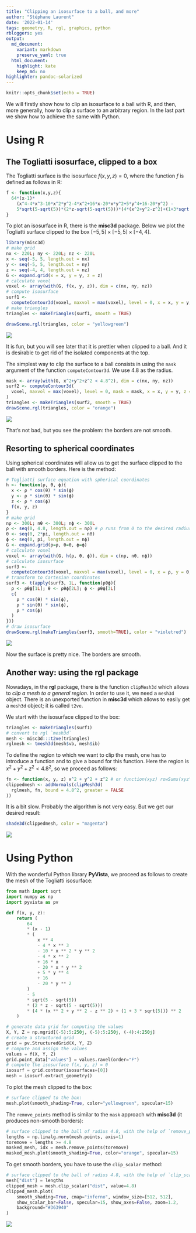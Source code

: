 ```yaml
---
title: "Clipping an isosurface to a ball, and more"
author: "Stéphane Laurent"
date: '2022-01-14'
tags: geometry, R, rgl, graphics, python
rbloggers: yes
output:
  md_document:
    variant: markdown
    preserve_yaml: true
  html_document:
    highlight: kate
    keep_md: no
highlighter: pandoc-solarized
---
```


```r
knitr::opts_chunk$set(echo = TRUE)
```

We will firstly show how to clip an isosurface to a ball with R, and then, more 
generally, how to clip a surface to an arbitrary region. In the last part we 
show how to achieve the same with Python.

# Using R

## The Togliatti isosurface, clipped to a box

The Togliatti surface is the isosurface $f(x, y, z) = 0$, where the function 
$f$ is defined as follows in R:

```r
f <- function(x,y,z){
  64*(x-1)*
    (x^4-4*x^3-10*x^2*y^2-4*x^2+16*x-20*x*y^2+5*y^4+16-20*y^2) - 
    5*sqrt(5-sqrt(5))*(2*z-sqrt(5-sqrt(5)))*(4*(x^2+y^2-z^2)+(1+3*sqrt(5)))^2
}
```

To plot an isosurface in R, there is the **misc3d** package. Below we plot the 
Togliatti surface clipped to the box $[-5,5] \times [-5,5] \times [-4,4]$.

```r
library(misc3d)
# make grid
nx <- 220L; ny <- 220L; nz <- 220L
x <- seq(-5, 5, length.out = nx) 
y <- seq(-5, 5, length.out = ny)
z <- seq(-4, 4, length.out = nz) 
G <- expand.grid(x = x, y = y, z = z)
# calculate voxel
voxel <- array(with(G, f(x, y, z)), dim = c(nx, ny, nz))
# compute isosurface
surf1 <- 
  computeContour3d(voxel, maxvol = max(voxel), level = 0, x = x, y = y, z = z)
# make triangles
triangles <- makeTriangles(surf1, smooth = TRUE)
```

```r
drawScene.rgl(triangles, color = "yellowgreen")
```

![](figures/Togliatti_box.gif)

It is fun, but you will see later that it is prettier when clipped to a ball. 
And it is desirable to get rid of the isolated components at the top.

The simplest way to clip the surface to a ball consists in using the `mask` 
argument of the function `computeContour3d`. We use $4.8$ as the radius.

```r
mask <- array(with(G, x^2+y^2+z^2 < 4.8^2), dim = c(nx, ny, nz))
surf2 <- computeContour3d(
  voxel, maxvol = max(voxel), level = 0, mask = mask, x = x, y = y, z = z
)
triangles <- makeTriangles(surf2, smooth = TRUE)
drawScene.rgl(triangles, color = "orange")
```

![](figures/Togliatti_mask.gif)

That's not bad, but you see the problem: the borders are not smooth.


## Resorting to spherical coordinates

Using spherical coordinates will allow us to get the surface clipped to the 
ball with smooth borders. Here is the method:

```r
# Togliatti surface equation with spherical coordinates
h <- function(ρ, θ, ϕ){
  x <- ρ * cos(θ) * sin(ϕ)
  y <- ρ * sin(θ) * sin(ϕ)
  z <- ρ * cos(ϕ)
  f(x, y, z)
}
# make grid
nρ <- 300L; nθ <- 300L; nϕ <- 300L
ρ <- seq(0, 4.8, length.out = nρ) # ρ runs from 0 to the desired radius
θ <- seq(0, 2*pi, length.out = nθ)
ϕ <- seq(0, pi, length.out = nϕ) 
G <- expand.grid(ρ=ρ, θ=θ, ϕ=ϕ)
# calculate voxel
voxel <- array(with(G, h(ρ, θ, ϕ)), dim = c(nρ, nθ, nϕ))
# calculate isosurface
surf3 <- 
  computeContour3d(voxel, maxvol = max(voxel), level = 0, x = ρ, y = θ, z = ϕ)
# transform to Cartesian coordinates
surf3 <- t(apply(surf3, 1L, function(ρθϕ){
  ρ <- ρθϕ[1L]; θ <- ρθϕ[2L]; ϕ <- ρθϕ[3L] 
  c(
    ρ * cos(θ) * sin(ϕ),
    ρ * sin(θ) * sin(ϕ),
    ρ * cos(ϕ)
  )
}))
# draw isosurface
drawScene.rgl(makeTriangles(surf3, smooth=TRUE), color = "violetred")
```

![](figures/Togliatti_spherical.gif)

Now the surface is pretty nice. The borders are smooth.


## Another way: using the rgl package 

Nowadays, in the **rgl** package, there is the function `clipMesh3d` which 
allows to *clip a mesh to a general region*. In order to use it, we need a 
`mesh3d` object. There is an unexported function in **misc3d** which allows to 
easily get a `mesh3d` object; it is called `t2ve`.

We start with the isosurface clipped to the box:

```r
triangles <- makeTriangles(surf1)
# convert to rgl `mesh3d`
mesh <- misc3d:::t2ve(triangles)
rglmesh <- tmesh3d(mesh$vb, mesh$ib)
```

To define the region to which we want to clip the mesh, one has to introduce a 
function and to give a bound for this function. Here the region is 
$x^2 + y^2 + z^2 < 4.8^2$, so we proceed as follows:

```r
fn <- function(x, y, z) x^2 + y^2 + z^2 # or function(xyz) rowSums(xyz^2)
clippedmesh <- addNormals(clipMesh3d(
  rglmesh, fn, bound = 4.8^2, greater = FALSE
))
```

It is a bit slow. Probably the algorithm is not very easy. But we get our 
desired result:

```r
shade3d(clippedmesh, color = "magenta")
```

![](figures/Togliatti_clipped.gif)


# Using Python 

With the wonderful Python library **PyVista**, we proceed as follows to create 
the mesh of the Togliatti isosurface:

```python
from math import sqrt
import numpy as np
import pyvista as pv

def f(x, y, z):
    return (
        64
        * (x - 1)
        * (
            x ** 4
            - 4 * x ** 3
            - 10 * x ** 2 * y ** 2
            - 4 * x ** 2
            + 16 * x
            - 20 * x * y ** 2
            + 5 * y ** 4
            + 16
            - 20 * y ** 2
        )
        - 5
        * sqrt(5 - sqrt(5))
        * (2 * z - sqrt(5 - sqrt(5)))
        * (4 * (x ** 2 + y ** 2 - z ** 2) + (1 + 3 * sqrt(5))) ** 2
    )

# generate data grid for computing the values
X, Y, Z = np.mgrid[(-5):5:250j, (-5):5:250j, (-4):4:250j]
# create a structured grid
grid = pv.StructuredGrid(X, Y, Z)
# compute and assign the values
values = f(X, Y, Z)
grid.point_data["values"] = values.ravel(order="F")
# compute the isosurface f(x, y, z) = 0
isosurf = grid.contour(isosurfaces=[0])
mesh = isosurf.extract_geometry()
```

To plot the mesh clipped to the box:

```python
# surface clipped to the box:
mesh.plot(smooth_shading=True, color="yellowgreen", specular=15)
```

The `remove_points` method is similar to the `mask` approach with **misc3d** 
(it produces non-smooth borders):

```python
# surface clipped to the ball of radius 4.8, with the help of `remove_points`:
lengths = np.linalg.norm(mesh.points, axis=1)
toremove = lengths >= 4.8
masked_mesh, idx = mesh.remove_points(toremove)
masked_mesh.plot(smooth_shading=True, color="orange", specular=15)
```

To get smooth borders, you have to use the `clip_scalar` method:

```python
# surface clipped to the ball of radius 4.8, with the help of `clip_scalar`:
mesh["dist"] = lengths
clipped_mesh = mesh.clip_scalar("dist", value=4.8)
clipped_mesh.plot(
    smooth_shading=True, cmap="inferno", window_size=[512, 512],
    show_scalar_bar=False, specular=15, show_axes=False, zoom=1.2,
    background="#363940"
)
```

![](figures/Togliatti_python.png)